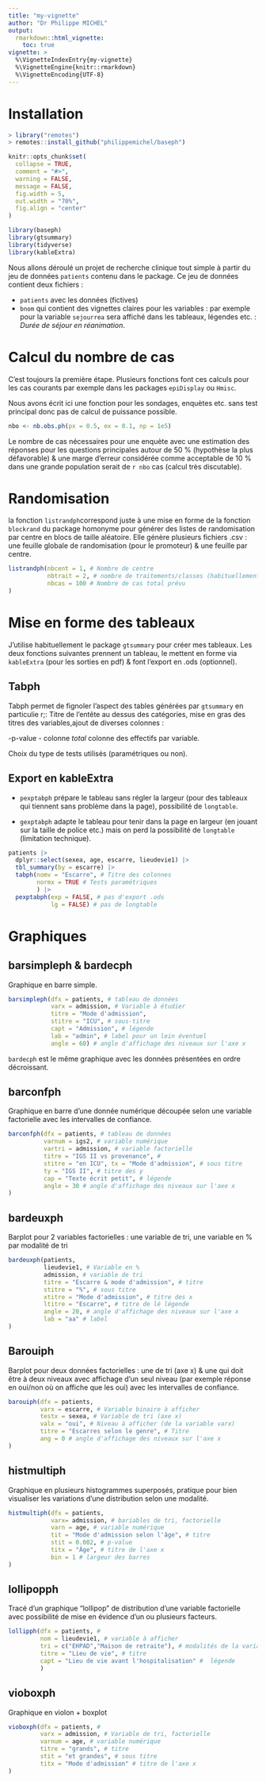 ```yaml
---
title: "my-vignette"
author: "Dr Philippe MICHEL"
output: 
  rmarkdown::html_vignette:
    toc: true
vignette: >
  %\VignetteIndexEntry{my-vignette}
  %\VignetteEngine{knitr::rmarkdown}
  %\VignetteEncoding{UTF-8}
---
```


# Installation

``` r
> library("remotes")
> remotes::install_github("philippemichel/baseph")
```

```r
knitr::opts_chunk$set(
  collapse = TRUE,
  comment = "#>",
  warning = FALSE,
  message = FALSE,
  fig.width = 5,
  out.width = "70%",
  fig.align = "center"
)
```

```r
library(baseph)
library(gtsummary)
library(tidyverse)
library(kableExtra)
```

Nous allons déroulé un projet de recherche clinique tout simple à partir du jeu de données `patients` contenu dans le package. Ce jeu de données contient deux fichiers :

- `patients` avec les données (fictives)
- `bnom` qui contient des vignettes claires pour les variables : par exemple pour la variable `sejourrea`  sera affiché dans les tableaux, légendes etc. : *Durée de séjour en réanimation*.

# Calcul du nombre de cas 

C'est toujours la première étape. Plusieurs fonctions font ces calculs pour les cas courants par exemple dans les packages `epiDisplay` ou `Hmisc`.  

Nous avons écrit ici une fonction pour les sondages, enquètes etc. sans test principal donc pas de calcul de puissance possible.

```r
nbo <- nb.obs.ph(px = 0.5, ex = 0.1, np = 1e5)
```

Le nombre de cas nécessaires pour une enquète avec une estimation des réponses pour les questions principales autour de 50 % (hypothèse la plus défavorable) & une marge d'erreur considérée comme acceptable de 10 % dans une grande population serait de `r nbo` cas (calcul très discutable).


# Randomisation

la fonction `listrandph`correspond juste à une mise en forme de la fonction `blockrand` du package homonyme pour générer des listes de randomisation par centre en blocs de taille aléatoire. Elle génère plusieurs fichiers .csv : une feuille globale de randomisation (pour le promoteur) & une feuille par centre.

```r
listrandph(nbcent = 1, # Nombre de centre
           nbtrait = 2, # nombre de traitements/classes (habituellement 2)
           nbcas = 100 # Nombre de cas total prévu
)
```

# Mise en forme des tableaux

J'utilise habituellement le package `gtsummary` pour créer mes tableaux.  Les deux fonctions suivantes prennent un tableau, le mettent en forme via `kableExtra` (pour les sorties en pdf) & font l'export en .ods (optionnel).

## Tabph

Tabph permet de fignoler l'aspect des tables générées par `gtsummary` en particulie r;: 
Titre de l'entête au dessus des catégories, mise en gras des titres des variables,ajout de diverses colonnes :

-p-value
- colonne *total*
colonne des effectifs par variable. 

Choix du type de tests utilisés (paramétriques ou non).


## Export en kableExtra

- `pexptabph` prépare le tableau sans régler la largeur (pour des tableaux qui tiennent sans problème dans la page), possibilité de `longtable`. 

- `gexptabph` adapte le tableau pour tenir dans la page en largeur (en jouant sur la taille de police etc.) mais on perd la possibilité de `longtable` (limitation technique).

```r
patients |>
  dplyr::select(sexea, age, escarre, lieudevie1) |>
  tbl_summary(by = escarre) |>
  tabph(nomv = "Escarre", # Titre des colonnes
        normx = TRUE # Tests paramétriques
        ) |>  
  pexptabph(exp = FALSE, # pas d'export .ods
            lg = FALSE) # pas de longtable
```

# Graphiques

## barsimpleph & bardecph

Graphique en barre simple.

```r
barsimpleph(dfx = patients, # tableau de données
            varx = admission, # Variable à étudier
            titre = "Mode d'admission",
            stitre = "ICU", # sous-titre
            capt = "Admission", # légende
            lab = "admin", # label pour un lein éventuel
            angle = 60) # angle d'affichage des niveaux sur l'axe x
```

`bardecph` est le même graphique avec les données présentées en ordre décroissant.


## barconfph
 
Graphique en barre d'une donnée numérique découpée selon une variable factorielle avec les intervalles de confiance.

```r
barconfph(dfx = patients, # tableau de données
          varnum = igs2, # variable numérique
          vartri = admission, # variable factorielle
          titre = "IGS II vs provenance", #
          stitre = "en ICU", tx = "Mode d'admission", # sous titre
          ty = "IGS II", # titre des y
          cap = "Texte écrit petit", # légende
          angle = 30 # angle d'affichage des niveaux sur l'axe x
)
```

## bardeuxph

Barplot pour 2 variables factorielles : une variable de tri, une variable en % par modalité de tri

```r
bardeuxph(patients,
          lieudevie1, # Variable en %
          admission, # variable de tri
          titre = "Escarre & mode d'admission", # titre
          stitre = "%", # sous titre
          xtitre = "Mode d'admission", # titre des x
          ltitre = "Escarre", # titre de lé légende
          angle = 20, # angle d'affichage des niveaux sur l'axe x
          lab = "aa" # label
)
```

## Barouiph

Barplot pour deux données factorielles : une de tri (axe x) & une qui doit être à deux niveaux avec affichage d'un seul niveau (par exemple réponse en oui/non où on affiche que les oui) avec les intervalles de confiance.

```r
barouiph(dfx = patients,
         varx = escarre, # Variable binaire à afficher
         testx = sexea, # Variable de tri (axe x)
         valx = "oui", # Niveau à afficher (de la variable varx)
         titre = "Escarres selon le genre", # Titre
         ang = 0 # angle d'affichage des niveaux sur l'axe x
)
```

## histmultiph

Graphique en plusieurs histogrammes superposés, pratique pour bien visualiser les variations d'une distribution selon une modalité.

```r
histmultiph(dfx = patients,
            varx= admission, # bariables de tri, factorielle
            varn = age, # variable numérique
            tit = "Mode d'admission selon l'âge", # titre
            stit = 0.002, # p-value
            titx = "Âge", # titre de l'axe x
            bin = 1 # largeur des barres
)
```

## lollipopph

Tracé d'un graphique "lollipop" de distribution d'une variable factorielle avec possibilité de mise en évidence d'un ou plusieurs facteurs.

```r
lollipph(dfx = patients, #
         nom = lieudevie1, # variable à afficher
         tri = c("EHPAD","Maison de retraite"), # modalités de la variable à mettre en évidence
         titre = "Lieu de vie", # titre
         capt = "Lieu de vie avant l'hospitalisation" #  légende
         )
```

## vioboxph

Graphique en violon + boxplot

```r
vioboxph(dfx = patients, # 
         varx = admission, # Variable de tri, factorielle
         varnum = age, # variable numérique
         titre = "grands", # titre
         stit = "et grandes", # sous titre
         titx = "Mode d'admission" # titre de l'axe x
)
```
